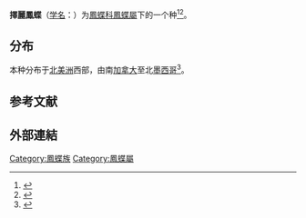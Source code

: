 {{Speciesbox
|image = Papilio zelicaon-female.jpg
|taxon = Papilio zelicaon
|authority = [[w:Hippolyte_Lucas|Lucas]], 1852
|status = G5
|status_system = TNC
|status_ref = <ref>{{cite web|title=Papilio zelicaon Anise Swallowtail|url=https://explorer.natureserve.org/Taxon/ELEMENT_GLOBAL.2.107631/Papilio_zelicaon|work=NatureServe|author=Opler, P. A.|author2=N. Sears|year=2020|accessdate=7 December 2020}}</ref>
}}
'''擇麗鳳蝶'''（[[学名|学名]]：{{lang|la|''Papilio zelicaon''}}）为[[鳳蝶科|鳳蝶科]][[鳳蝶屬|鳳蝶屬]]下的一个种<ref>{{cite web
|url=https://www.butterfliesofamerica.com/papilio_zelicaon.htm
|title=Papilio zelicaon Lucas, 1852 (Anise Swallowtail)
|publisher=Butterflies of America Foundation
|website=Butterflies of America
|access-date=2020-12-07
|archive-date=2020-01-03
|archive-url=https://web.archive.org/web/20200103224716/https://butterfliesofamerica.com/papilio_zelicaon.htm
|dead-url=no
}}</ref><ref>{{cite web
|url=http://fieldguide.mt.gov/speciesDetail.aspx?elcode=IILEP94090
|title=Anise Swallowtail — Papilio zelicaon
|publisher=Montana Natural Heritage Program
|website=Montana Field Guide
|access-date=2020-12-07
|archive-date=2015-10-22
|archive-url=https://web.archive.org/web/20151022065941/http://fieldguide.mt.gov/speciesDetail.aspx?elcode=IILEP94090
|dead-url=no
}}</ref>。

==分布==
本种分布于[[北美洲|北美洲]]西部，由南[[加拿大|加拿大]]至北[[墨西哥|墨西哥]]<ref>{{cite web
|url=https://www.butterfliesandmoths.org/species/Papilio-zelicaon
|title=Anise Swallowtail Papilio zelicaon Lucas, 1852
|publisher=Butterflies and Moths of North America
|access-date=2020-12-07
|archive-date=2021-03-10
|archive-url=https://web.archive.org/web/20210310060922/https://www.butterfliesandmoths.org/species/Papilio-zelicaon
|dead-url=no
}}</ref>。

==参考文献==
{{Reflist}}

==外部連結==
{{Wikispecies}}
{{commons}}
{{Taxonbar|from=Q138272}}

[[Category:鳳蝶族|Category:鳳蝶族]]
[[Category:鳳蝶屬|Category:鳳蝶屬]]


{{Butterfly-stub}}